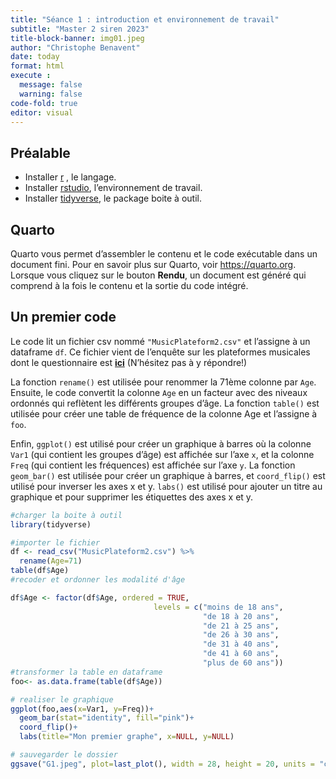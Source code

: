 ```yaml
---
title: "Séance 1 : introduction et environnement de travail"
subtitle: "Master 2 siren 2023" 
title-block-banner: img01.jpeg
author: "Christophe Benavent"
date: today
format: html
execute : 
  message: false
  warning: false
code-fold: true
editor: visual
---
```


## Préalable

* Installer [r](https://cran.r-project.org/) , le langage.
* Installer [rstudio](https://posit.co/download/rstudio-desktop/), l'environnement de travail.
* Installer [tidyverse](https://www.tidyverse.org/packages/), le package boite à outil.

## Quarto

Quarto vous permet d'assembler le contenu et le code exécutable dans un document fini. Pour en savoir plus sur Quarto, voir <https://quarto.org>. Lorsque vous cliquez sur le bouton **Rendu**, un document est généré qui comprend à la fois le contenu et la sortie du code intégré. 

## Un premier code

Le code lit un fichier csv nommé `"MusicPlateform2.csv"` et l'assigne à un dataframe `df`. Ce fichier vient de l'enquête sur les plateformes musicales dont le questionnaire est [**ici**](https://forms.gle/GNLGWzMtVj7SubCc6) (N'hésitez pas à y répondre!)

La fonction `rename()` est utilisée pour renommer la 71ème colonne par `Age`. Ensuite, le code convertit la colonne `Age` en un facteur avec des niveaux ordonnés qui reflètent les différents groupes d'âge. La fonction `table()` est utilisée pour créer une table de fréquence de la colonne Age et l'assigne à `foo`.

Enfin, `ggplot()` est utilisé pour créer un graphique à barres où la colonne `Var1` (qui contient les groupes d'âge) est affichée sur l'axe `x`, et la colonne `Freq` (qui contient les fréquences) est affichée sur l'axe `y`. La fonction `geom_bar()` est utilisée pour créer un graphique à barres, et `coord_flip()` est utilisé pour inverser les axes x et y. `labs()` est utilisé pour ajouter un titre au graphique et pour supprimer les étiquettes des axes x et y.

```r
#charger la boite à outil
library(tidyverse)

#importer le fichier 
df <- read_csv("MusicPlateform2.csv") %>%
  rename(Age=71)
table(df$Age)
#recoder et ordonner les modalité d'âge

df$Age <- factor(df$Age, ordered = TRUE, 
                                levels = c("moins de 18 ans", 
                                           "de 18 à 20 ans", 
                                           "de 21 à 25 ans", 
                                           "de 26 à 30 ans", 
                                           "de 31 à 40 ans",
                                           "de 41 à 60 ans",
                                           "plus de 60 ans"))
#transformer la table en dataframe
foo<- as.data.frame(table(df$Age))

# realiser le graphique
ggplot(foo,aes(x=Var1, y=Freq))+
  geom_bar(stat="identity", fill="pink")+
  coord_flip()+
  labs(title="Mon premier graphe", x=NULL, y=NULL)

# sauvegarder le dossier 
ggsave("G1.jpeg", plot=last_plot(), width = 28, height = 20, units = "cm")

```
